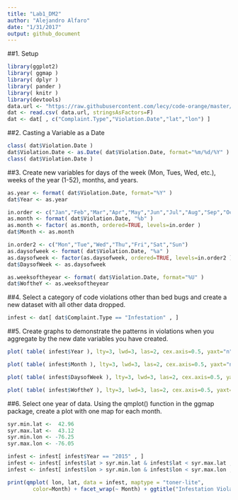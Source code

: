 ```yaml
---
title: "Lab1_DM2"
author: "Alejandro Alfaro"
date: "1/31/2017"
output: github_document
---
```

##1. Setup
```r
library(ggplot2)
library( ggmap )
library( dplyr )
library( pander )
library( knitr )
library(devtools)
data.url <- "https://raw.githubusercontent.com/lecy/code-orange/master/data/code%20violations.csv"
dat <- read.csv( data.url, stringsAsFactors=F)
dat <- dat[ , c("Complaint.Type","Violation.Date","lat","lon") ]
```
##2. Casting a Variable as a Date
```r
class( dat$Violation.Date )
dat$Violation.Date <- as.Date( dat$Violation.Date, format="%m/%d/%Y" )
class( dat$Violation.Date )
```
##3. Create new variables for days of the week (Mon, Tues, Wed, etc.), weeks of the year (1-52), months, and years.
```r
as.year <- format( dat$Violation.Date, format="%Y" )
dat$Year <- as.year

in.order <- c("Jan","Feb","Mar","Apr","May","Jun","Jul","Aug","Sep","Oct","Nov","Dec")
as.month <- format( dat$Violation.Date, "%b" )
as.month <- factor( as.month, ordered=TRUE, levels=in.order )
dat$Month <- as.month

in.order2 <- c("Mon","Tue","Wed","Thu","Fri","Sat","Sun")
as.daysofweek <- format( dat$Violation.Date, "%a" )
as.daysofweek <- factor(as.daysofweek, ordered=TRUE, levels=in.order2 )
dat$DaysofWeek <- as.daysofweek

as.weeksoftheyear <- format( dat$Violation.Date, format="%U" )
dat$WoftheY <- as.weeksoftheyear
```
##4. Select a category of code violations other than bed bugs and create a new dataset with all other data dropped.
```r
infest <- dat[ dat$Complaint.Type == "Infestation" , ]
```
##5. Create graphs to demonstrate the patterns in violations when you aggregate by the new date variables you have created.
```r
plot( table( infest$Year ), lty=3, lwd=3, las=2, cex.axis=0.5, yaxt="n", ylab="", col="orange")

plot( table( infest$Month ), lty=3, lwd=3, las=2, cex.axis=0.5, yaxt="n", ylab="", col="orange")

plot( table( infest$DaysofWeek ), lty=3, lwd=3, las=2, cex.axis=0.5, yaxt="n", ylab="", col="orange")

plot( table( infest$WoftheY ), lty=3, lwd=3, las=2, cex.axis=0.5, yaxt="n", ylab="", col="orange")   
```  

##6. Select one year of data. Using the qmplot() function in the ggmap package, create a plot with one map for each month.
```r

syr.min.lat <-  42.96
syr.max.lat <-  43.12
syr.min.lon <- -76.25
syr.max.lon <- -76.05

infest <- infest[ infest$Year == "2015" , ]
infest <- infest[ infest$lat > syr.min.lat & infest$lat < syr.max.lat , ]
infest <- infest[ infest$lon > syr.min.lon & infest$lon < syr.max.lon , ]

print(qmplot( lon, lat, data = infest, maptype = "toner-lite", 
        color=Month) + facet_wrap(~ Month) + ggtitle("Infestation Violations in 2015 by Month") + theme(plot.title = element_text(family = "Trebuchet MS", color="Black", face="bold", size=16, hjust=0)))
```
